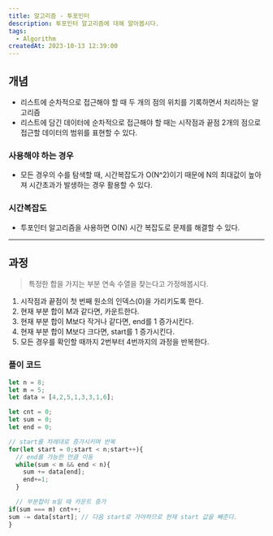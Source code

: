```yaml
---
title: 알고리즘 - 투포인터
description: 투포인터 알고리즘에 대해 알아봅시다.
tags:
  - Algorithm
createdAt: 2023-10-13 12:39:00
---
```


## 개념

- 리스트에 순차적으로 접근해야 할 때 두 개의 점의 위치를 기록하면서 처리하는 알고리즘
- 리스트에 담긴 데이터에 순차적으로 접근해야 할 때는 시작점과 끝점 2개의 점으로 접근할 데이터의 범위를 표현할 수 있다.

### 사용해야 하는 경우

- 모든 경우의 수를 탐색할 때, 시간복잡도가 O(N^2)이기 때문에 N의 최대값이 높아져 시간초과가 발생하는 경우 활용할 수 있다.

### 시간복잡도

- 투포인터 알고리즘을 사용하면 O(N) 시간 복잡도로 문제를 해결할 수 있다.

<hr/>

## 과정

> 특정한 합을 가지는 부분 연속 수열을 찾는다고 가정해봅시다.

1. 시작점과 끝점이 첫 번째 원소의 인덱스(0)을 가리키도록 한다.
2. 현재 부분 합이 M과 같다면, 카운트한다.
3. 현재 부분 합이 M보다 작거나 같다면, end를 1 증가시킨다.
4. 현재 부분 합이 M보다 크다면, start를 1 증가시킨다.
5. 모든 경우를 확인할 때까지 2번부터 4번까지의 과정을 반복한다.

### 플이 코드

```javascript
let n = 8;
let m = 5;
let data = [4,2,5,1,3,3,1,6];

let cnt = 0;
let sum = 0;
let end = 0;

// start를 차례대로 증가시키며 반복
for(let start = 0;start < n;start++){
  // end를 가능한 만큼 이동
  while(sum < m && end < n){
    sum += data[end];
    end+=1;
  }

  // 부분합이 m일 때 카운트 증가
if(sum === m) cnt++;
sum -= data[start]; // 다음 start로 가야하므로 현재 start 값을 빼준다.
}

```